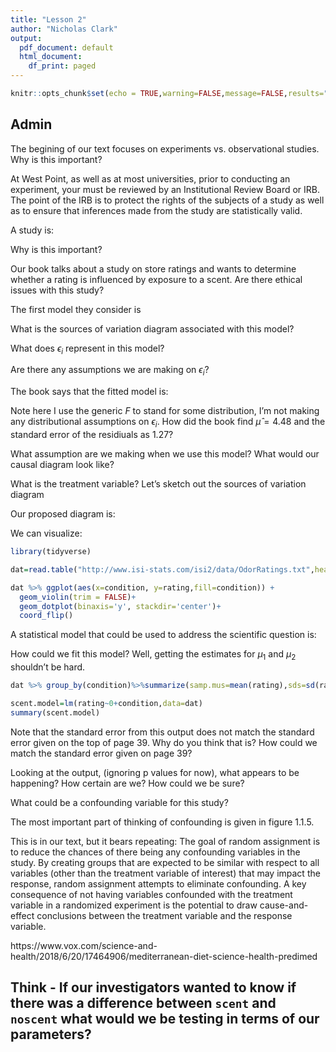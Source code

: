 ```yaml
---
title: "Lesson 2"
author: "Nicholas Clark"
output:
  pdf_document: default
  html_document:
    df_print: paged
---
```


```r
knitr::opts_chunk$set(echo = TRUE,warning=FALSE,message=FALSE,results="show",fig.show="show")
```

## Admin

\vspace{.3in}

The begining of our text focuses on experiments vs. observational studies.  Why is this important?

\vspace{.3in}

At West Point, as well as at most universities, prior to conducting an experiment, your \textbf{study protocol} must be reviewed by an Institutional Review Board or IRB.  The point of the IRB is to protect the rights of the subjects of a study as well as to ensure that inferences made from the study are statistically valid.

A \textbf{double blind} study is:

\vspace{.4in}

Why is this important?

\vspace{.5in}

Our book talks about a study on store ratings and wants to determine whether a rating is influenced by exposure to a scent.  Are there ethical issues with this study?

\vspace{.3in}


The first model they consider is

\begin{align*}
i &= \mbox{ Student}\\
y_i & = \mbox{rating of student }i\\
y_i & = \mu + \epsilon_i
\end{align*}

What is the sources of variation diagram associated with this model?

\vspace{2.in}


What does $\epsilon_i$ represent in this model?

\vspace{1.3in}

Are there any assumptions we are making on $\epsilon_i$?

\vspace{.5in}

The book says that the fitted model is:

\begin{align*}
y_i &= 4.48 + \epsilon_i\\
\epsilon_i & \sim F(0,1.27)
\end{align*}

Note here I use the generic $F$ to stand for some distribution, I'm not making any distributional assumptions on $\epsilon_i$.  How did the book find $\hat{\mu}=4.48$ and the standard error of the residiuals as 1.27?

\vspace{1.5in}

What assumption are we making when we use this model?  What would our causal diagram look like?

\vspace{.5in}

What is the treatment variable?  Let's sketch out the sources of variation diagram

\vspace{1.4in}

Our proposed diagram is:

\vspace{1.in}

We can visualize:

```r
library(tidyverse)

dat=read.table("http://www.isi-stats.com/isi2/data/OdorRatings.txt",header=T)

dat %>% ggplot(aes(x=condition, y=rating,fill=condition)) + 
  geom_violin(trim = FALSE)+
  geom_dotplot(binaxis='y', stackdir='center')+
  coord_flip()
```


A statistical model that could be used to address the scientific question is:

\vspace{1.5in}


How could we fit this model?  Well, getting the estimates for $\mu_1$ and $\mu_2$ shouldn't be hard.

```r
dat %>% group_by(condition)%>%summarize(samp.mus=mean(rating),sds=sd(rating))

```


```r

scent.model=lm(rating~0+condition,data=dat)
summary(scent.model)
```

Note that the standard error from this output does not match the standard error given on the top of page 39.  Why do you think that is?  How could we match the standard error given on page 39?

\vspace{1.5in}

Looking at the output, (ignoring p values for now), what appears to be happening?  How certain are we?  How could we be sure?

\vspace{.5in}

What could be a confounding variable for this study?

\vspace{.5in}

The most important part of thinking of confounding is given in figure 1.1.5.

\vspace{.5in}

This is in our text, but it bears repeating: The goal of random assignment is to reduce the chances of there being any confounding variables in the study. By creating groups that are expected to be similar with respect to all variables (other than the treatment variable of interest) that may impact the response, random assignment attempts to eliminate confounding. A key consequence of not having variables confounded with the treatment variable in a randomized experiment is the potential to draw cause-and-effect conclusions between the treatment variable and the response variable.


https://www.vox.com/science-and-health/2018/6/20/17464906/mediterranean-diet-science-health-predimed

## Think - If our investigators wanted to know if there was a difference between `scent` and `noscent` what would we be testing in terms of our parameters?


